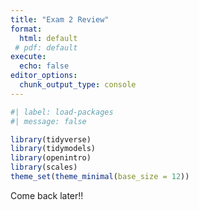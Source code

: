 ```yaml
---
title: "Exam 2 Review"
format:
  html: default
 # pdf: default
execute:
  echo: false
editor_options: 
  chunk_output_type: console
---
```


```r
#| label: load-packages
#| message: false

library(tidyverse)
library(tidymodels)
library(openintro)
library(scales)
theme_set(theme_minimal(base_size = 12))
```
Come back later!!
<!--
::: callout-note
Suggested answers can be found [here](/exam-review/exam-2-review-A.qmd), but resist the urge to peek before you go through it yourself.
:::

# Part 1 - Employment

A large university knows that about 70% of the full-time students are employed at least 5 hours per week. The members of the Statistics Department wonder if the same proportion of their students work at least 5 hours per week. They randomly sample 25 majors and find that 15 of the students (60%) work 5 or more hours each week.

## Question 1

Describe how you can set up a simulation to estimate the proportion of statistics majors who work 5 or more hours each week based on this sample.

::: {.content-visible when-format="pdf"}
$\vspace{2cm}$
:::

## Question 2

A bootstrap distribution with 1000 simulations is shown below. Approximate the bounds of the 95% confidence interval based on this distribution.

```r
#| fig-asp: 0.5
students <- tibble(
  work = c(rep("work", 15), rep("do not work", 10))
)
    
set.seed(23456)

boot_dist <- students |>
  specify(response = work, success = "work") |>
  generate(reps = 1000, type = "bootstrap") |>
  calculate(stat = "prop")

ggplot(boot_dist, aes(x = stat)) + 
  geom_histogram(binwidth = 0.05, color = "white") +
  labs(
    title = "Simulation-Based Bootstrap Distribution",
    x = "stat",
    y = "count"
  ) +
  scale_x_continuous(breaks = seq(0.30, 0.9, 0.05))
```

## Question 3

Suppose the lower bound of the confidence interval from the previous question is L and the upper bound is U. Which of the following is correct?

a\. Between L to U of statistics majors work at least 5 hours per week.

b\. 95% of the time the true proportion of statistics majors who work at least 5 hours per week is between L and U.

c\. Between L and U of random samples of 25 statistics majors are expected to yield confidence intervals that contain the true proportion of statistics majors who work at least 5 hours per week.

d\. 95% of random samples of 25 statistics majors will yield confidence intervals between L and U.

e\. None of the above.

{{< pagebreak >}}

# Part 2 - Blizzard

```r
#| label: blizzard-data-prep

blizzard_salary <- blizzard_salary |>
  mutate(
    annual_salary = case_when(
      salary_type == "week" ~ current_salary * 52,
      salary_type == "hour" ~ current_salary * 40 * 52,
      TRUE ~ current_salary
    ),
    performance_rating = if_else(performance_rating == "Developing", "Poor", performance_rating)
  ) |>
  filter(salary_type != "week") |>
  mutate(
    salary_type = if_else(salary_type == "hour", "Hourly", "Salaried")
  ) |>
  filter(!is.na(annual_salary)) |>
  select(percent_incr, salary_type, annual_salary, performance_rating)
```

In 2020, employees of Blizzard Entertainment circulated a spreadsheet to anonymously share salaries and recent pay increases amidst rising tension in the video game industry over wage disparities and executive compensation. (Source: [Blizzard Workers Share Salaries in Revolt Over Pay](https://www.bloomberg.com/news/articles/2020-08-03/blizzard-workers-share-salaries-in-revolt-over-wage-disparities))

The name of the data frame used for this analysis is `blizzard_salary` and the variables are:

-   `percent_incr`: Raise given in July 2020, as percent increase with values ranging from 1 (1% increase to 21.5 (21.5% increase)

-   `salary_type`: Type of salary, with levels `Hourly` and `Salaried`

-   `annual_salary`: Annual salary, in USD, with values ranging from \$50,939 to \$216,856.

-   `performance_rating`: Most recent review performance rating, with levels `Poor`, `Successful`, `High`, and `Top`. The `Poor` level is the lowest rating and the `Top` level is the highest rating.

The top ten rows of `blizzard_salary` are shown below:

```r
blizzard_salary |>
  select(percent_incr, salary_type, annual_salary, performance_rating)
```

## Question 4

Next, you fit a model for predicting raises (`percent_incr`) from salaries (`annual_salary`). We'll call this model `raise_1_fit`. A tidy output of the model is shown below.

```r
#| label: raise-salary-fit

raise_1_fit <- linear_reg() |>
  fit(percent_incr ~ annual_salary, data = blizzard_salary)

tidy(raise_1_fit)
```

Which of the following is the best interpretation of the slope coefficient?

a.  For every additional \$1,000 of annual salary, the model predicts the raise to be higher, on average, by 1.55%.
b.  For every additional \$1,000 of annual salary, the raise goes up by 0.0155%.
c.  For every additional \$1,000 of annual salary, the model predicts the raise to be higher, on average, by 0.0155%.
d.  For every additional \$1,000 of annual salary, the model predicts the raise to be higher, on average, by 1.87%.

## Question 5

You then fit a model for predicting raises (`percent_incr`) from salaries (`annual_salary`) and performance ratings (`performance_rating`). We'll call this model `raise_2_fit`. Which of the following is definitely true based on the information you have so far?

a.  Intercept of `raise_2_fit` is higher than intercept of `raise_1_fit`.
b.  Slope of `raise_2_fit` is higher than RMSE of `raise_1_fit`.
c.  Adjusted $R^2$ of `raise_2_fit` is higher than adjusted $R^2$ of `raise_1_fit`.
d.  $R^2$ of `raise_2_fit` is higher $R^2$ of `raise_1_fit`.

## Question 6

The tidy model output for the `raise_2_fit` model you fit is shown below.

```r
#| label: raise-salary-rating-fit

raise_2_fit <- linear_reg() |>
  fit(percent_incr ~ annual_salary + performance_rating, data = blizzard_salary)

tidy(raise_2_fit)
```

When your teammate sees this model output, they remark "The coefficient for `performance_ratingSuccessful` is negative, that's weird. I guess it means that people who get successful performance ratings get lower raises." How would you respond to your teammate?

::: {.content-visible when-format="pdf"}
$\vspace{2cm}$
:::

## Question 7

Ultimately, your teammate decides they don't like the negative slope coefficients in the model output you created (not that there's anything wrong with negative slope coefficients!), does something else, and comes up with the following model output.

```r
blizzard_salary <- blizzard_salary |>
  mutate(performance_rating = fct_relevel(performance_rating, "Poor", "Successful", "High", "Top"))

raise_2_fit <- linear_reg() |>
  fit(percent_incr ~ annual_salary + performance_rating, data = blizzard_salary)

tidy(raise_2_fit)
```

Unfortunately they didn't write their code in a Quarto document, instead just wrote some code in the Console and then lost track of their work. They remember using the `fct_relevel()` function and doing something like the following:

```r
#| eval: false
#| echo: true

blizzard_salary <- blizzard_salary |>
  mutate(performance_rating = fct_relevel(performance_rating, ___))
```

What should they put in the blanks to get the same model output as above?

a.  "Poor", "Successful", "High", "Top"
b.  "Successful", "High", "Top"
c.  "Top", "High", "Successful", "Poor"
d.  Poor, Successful, High, Top

## Question 8

Suppose we fit a model to predict `percent_incr` from `annual_salary` and `salary_type`. A tidy output of the model is shown below.

```r
#| label: raise-salary-type-fit

raise_3_fit <- linear_reg() |>
  fit(percent_incr ~ annual_salary + salary_type, data = blizzard_salary)

tidy(raise_3_fit)
```

Which of the following visualizations represent this model? Explain your reasoning.

```r
#| label: fig-raise-salary-type
#| warning: false
#| layout-ncol: 2
#| fig-cap: |
#|   Visualizations of the relationship between percent increase, annual 
#|   salary, and salary type
#| fig-subcap:
#|   - Option 1
#|   - Option 2
#|   - Option 3
#|   - Option 4

ggplot(blizzard_salary, aes(x = annual_salary, y = percent_incr, color = salary_type)) +
  geom_point(aes(shape = salary_type), alpha = 0.5, size = 2) +
  geom_smooth(aes(linetype = salary_type), method = "lm", se = FALSE, fullrange = TRUE, linewidth = 1.5) +
  labs(
    x = "Annual salary",
    y = "Percent increase",
    color = "Salary type",
    linetype = "Salary type",
    shape = "Salary type"
  ) +
  scale_x_continuous(labels = label_dollar()) +
  scale_y_continuous(labels = label_percent(scale = 1)) +
  theme(legend.position = "top")

ggplot(blizzard_salary, aes(x = annual_salary, y = percent_incr, color = salary_type)) +
  geom_point(aes(shape = salary_type), alpha = 0.5, size = 2) +
  geom_smooth(aes(linetype = salary_type), se = FALSE, fullrange = TRUE, linewidth = 1.5) +
  labs(
    x = "Annual salary",
    y = "Percent increase"
  ) +
  scale_x_continuous(labels = label_dollar()) +
  scale_y_continuous(labels = label_percent(scale = 1)) +
  theme(legend.position = "top")

ggplot(blizzard_salary, aes(x = annual_salary, y = percent_incr, color = salary_type)) +
  geom_point(aes(shape = salary_type), alpha = 0.5, size = 2, show.legend = FALSE) +
  geom_abline(intercept = 1.24, slope = 0.0000137, color = "#E87d72", linewidth = 1.5, linetype = "solid") +
  geom_abline(intercept = 1.24+0.913, slope = 0.0000137, color = "#56bcc2", linewidth = 1.5, linetype = "dashed") +
  labs(
    x = "Annual salary",
    y = "Percent increase",
  ) +
  scale_x_continuous(labels = label_dollar()) +
  scale_y_continuous(labels = label_percent(scale = 1))

ggplot(blizzard_salary, aes(x = annual_salary, y = percent_incr, color = salary_type)) +
  geom_point(alpha = 0.5, size = 2, show.legend = FALSE) +
  geom_abline(intercept = 1.24, slope = 0.0000137, color = "#56bcc2", linewidth = 1.5, linetype = "dashed") +
  geom_abline(intercept = 1.24+0.913, slope = 0.0000137,  color = "#E87d72", linewidth = 1.5) +
  labs(
    x = "Annual salary",
    y = "Percent increase",
  ) +
  scale_x_continuous(labels = label_dollar()) +
  scale_y_continuous(labels = label_percent(scale = 1))
```

::: {.content-visible when-format="pdf"}
{{< pagebreak >}}
:::

## Question 9

Define the term parsimonious model.

::: {.content-visible when-format="pdf"}
$\vspace{2cm}$
:::

{{< pagebreak >}}

## Question 10

Suppose you now fit a model to predict the natural log of percent increase, `log(percent_incr)`, from performance rating. The model is called `raise_4_fit`.

```r
raise_4_fit <- linear_reg() |>
  fit(log(percent_incr+0.0001) ~ performance_rating, data = blizzard_salary)
```

You're provided the following:

```r
#| echo: true
tidy(raise_4_fit) |>
  select(term, estimate) |>
  mutate(exp_estimate = exp(estimate))
```

Based on this, which of the following is true?

a\. The model predicts that the percentage increase employees with Successful performance get, on average, is higher by 10.25% compared to the employees with Poor performance rating.

b\. The model predicts that the percentage increase employees with Successful performance get, on average, is higher by 6.93% compared to the employees with Poor performance rating.

c\. The model predicts that the percentage increase employees with Successful performance get, on average, is higher by a factor of 1025 compared to the employees with Poor performance rating.

d\. The model predicts that the percentage increase employees with Successful performance get, on average, is higher by a factor of 6.93 compared to the employees with Poor performance rating.

# Part 3 - Miscellaneous

## Question 11

Which of the following is the definiton of a regression model? Select all that apply.

a\. $\hat{y} = \beta_0 + \beta_1 X_1$

b\. $y = \beta_0 + \beta_1 X_1$

c\. $\hat{y} = \beta_0 + \beta_1 X_1 + \epsilon$

d\. $y = \beta_0 + \beta_1 X_1 + \epsilon$

## Question 12

**Choose the best answer.**

A survey based on a random sample of 2,045 American teenagers found that a 95% confidence interval for the mean number of texts sent per month was (1450, 1550). A valid interpretation of this interval is

a.  95% of all teens who text send between 1450 and 1550 text messages per month.
b.  If a new survey with the same sample size were to be taken, there is a 95% chance that the mean number of texts in the sample would be between 1450 and 1550.
c.  We are 95% confident that the mean number of texts per month of all American teens is between 1450 and 1550.
d.  We are 95% confident that, were we to repeat this survey, the mean number of texts per month of those taking part in the survey would be between 1450 and 1550.

{{< pagebreak >}}

## Bonus

Pick a concept we introduced in class so far that you've been struggling with and explain it in your own words.
--> 